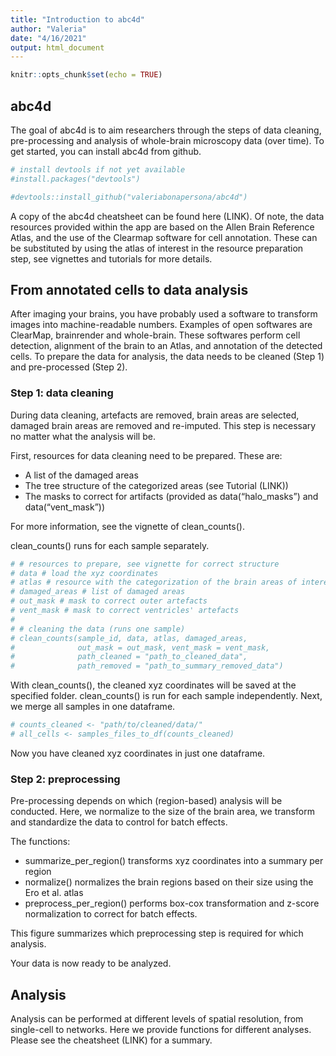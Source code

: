 ```yaml
---
title: "Introduction to abc4d"
author: "Valeria"
date: "4/16/2021"
output: html_document
---
```


```r
knitr::opts_chunk$set(echo = TRUE)
```

## abc4d

The goal of abc4d is to aim researchers through the steps of data cleaning, pre-processing and analysis of whole-brain microscopy data (over time). To get started, you can install abc4d from github. 

```r
# install devtools if not yet available
#install.packages("devtools")

#devtools::install_github("valeriabonapersona/abc4d")
```

A copy of the abc4d cheatsheet can be found here (LINK). Of note, the data resources provided within the app are based on the Allen Brain Reference Atlas, and the use of the Clearmap software for cell annotation. These can be substituted by using the atlas of interest in the resource preparation step, see vignettes and tutorials for more details.

## From annotated cells to data analysis
After imaging your brains, you have probably used a software to transform images into machine-readable numbers. Examples of open softwares are ClearMap, brainrender and whole-brain. These softwares perform cell detection, alignment of the brain to an Atlas, and annotation of the detected cells. To prepare the data for analysis, the data needs to be cleaned (Step 1) and pre-processed (Step 2). 

### Step 1: data cleaning
During data cleaning, artefacts are removed, brain areas are selected, damaged brain areas are removed and re-imputed. This step is necessary no matter what the analysis will be.

First, resources for data cleaning need to be prepared. These are: 

- A list of the damaged areas
- The tree structure of the categorized areas (see Tutorial (LINK))
- The masks to correct for artifacts (provided as data("halo_masks") and data("vent_mask"))

For more information, see the vignette of clean_counts().

clean_counts() runs for each sample separately.

```r
# # resources to prepare, see vignette for correct structure
# data # load the xyz coordinates
# atlas # resource with the categorization of the brain areas of interest
# damaged_areas # list of damaged areas
# out_mask # mask to correct outer artefacts
# vent_mask # mask to correct ventricles' artefacts
# 
# # cleaning the data (runs one sample)
# clean_counts(sample_id, data, atlas, damaged_areas,
#              out_mask = out_mask, vent_mask = vent_mask,
#              path_cleaned = "path_to_cleaned_data",
#              path_removed = "path_to_summary_removed_data")
```

With clean_counts(), the cleaned xyz coordinates will be saved at the specified folder. clean_counts() is run for each sample independently. Next, we merge all samples in one dataframe.

```r
# counts_cleaned <- "path/to/cleaned/data/"
# all_cells <- samples_files_to_df(counts_cleaned)
```

Now you have cleaned xyz coordinates in just one dataframe.

### Step 2: preprocessing
Pre-processing depends on which (region-based) analysis will be conducted. Here, we  normalize to the size of the brain area, we transform and standardize the data to control for batch effects. 

The functions: 

- summarize_per_region() transforms xyz coordinates into a summary per region
- normalize() normalizes the brain regions based on their size using the Ero et al. atlas
- preprocess_per_region() performs box-cox transformation and z-score normalization to correct for batch effects.

This figure summarizes which preprocessing step is required for which analysis.

Your data is now ready to be analyzed. 

## Analysis
Analysis can be performed at different levels of spatial resolution, from single-cell to networks. Here we provide functions for different analyses. Please see the cheatsheet (LINK) for a summary. 
